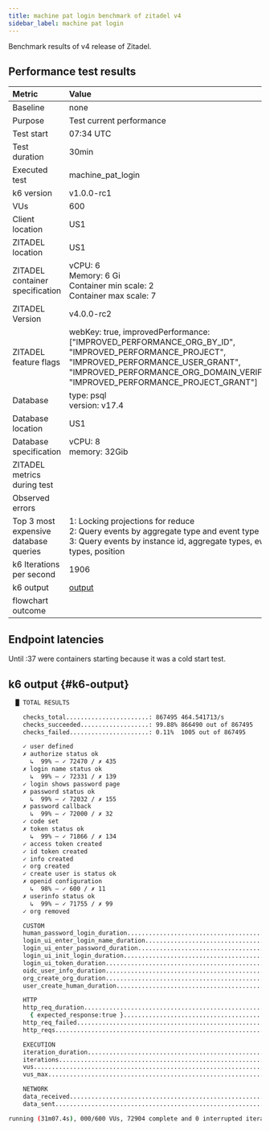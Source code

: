 ```yaml
---
title: machine pat login benchmark of zitadel v4
sidebar_label: machine pat login
---
```


Benchmark results of v4 release of Zitadel.

## Performance test results

| Metric                                | Value |
|:--------------------------------------|:------|
| Baseline                              | none  |
| Purpose                               | Test current performance |
| Test start                            | 07:34 UTC |
| Test duration                         | 30min |
| Executed test                         | machine\_pat\_login |
| k6 version                            | v1.0.0-rc1 |
| VUs                                   | 600 |
| Client location                       | US1 |
| ZITADEL location                      | US1 |
| ZITADEL container specification       | vCPU: 6<br/> Memory: 6 Gi <br/>Container min scale: 2<br/>Container max scale: 7 |
| ZITADEL Version                       | v4.0.0-rc2 |
| ZITADEL feature flags                 | webKey: true, improvedPerformance: \[\"IMPROVED\_PERFORMANCE\_ORG\_BY\_ID\", \"IMPROVED\_PERFORMANCE\_PROJECT\", \"IMPROVED\_PERFORMANCE\_USER\_GRANT\", \"IMPROVED\_PERFORMANCE\_ORG\_DOMAIN\_VERIFIED\", \"IMPROVED\_PERFORMANCE\_PROJECT\_GRANT\"\] |
| Database                              | type: psql<br />version: v17.4 |
| Database location                     | US1 |
| Database specification                | vCPU: 8<br/> memory: 32Gib |
| ZITADEL metrics during test           |  |
| Observed errors                       |  |
| Top 3 most expensive database queries | 1: Locking projections for reduce<br/>2: Query events by aggregate type and event type<br/>3: Query events by instance id, aggregate types, event types, position<br/> |
| k6 Iterations per second              | 1906 |
| k6 output                             | [output](#k6-output) |
| flowchart outcome                     |  |

## Endpoint latencies

Until :37 were containers starting because it was a cold start test.



<BenchmarkChart testResults={OutputSource} />

## k6 output {#k6-output}

```bash
  █ TOTAL RESULTS 

    checks_total.......................: 867495 464.541713/s
    checks_succeeded...................: 99.88% 866490 out of 867495
    checks_failed......................: 0.11%  1005 out of 867495

    ✓ user defined
    ✗ authorize status ok
      ↳  99% — ✓ 72470 / ✗ 435
    ✗ login name status ok
      ↳  99% — ✓ 72331 / ✗ 139
    ✓ login shows password page
    ✗ password status ok
      ↳  99% — ✓ 72032 / ✗ 155
    ✗ password callback
      ↳  99% — ✓ 72000 / ✗ 32
    ✓ code set
    ✗ token status ok
      ↳  99% — ✓ 71866 / ✗ 134
    ✓ access token created
    ✓ id token created
    ✓ info created
    ✓ org created
    ✓ create user is status ok
    ✗ openid configuration
      ↳  98% — ✓ 600 / ✗ 11
    ✗ userinfo status ok
      ↳  99% — ✓ 71755 / ✗ 99
    ✓ org removed

    CUSTOM
    human_password_login_duration...........................................: min=984ms    avg=14.73s   max=58.88s  p(50)=12.41s   p(95)=36.8s    p(99)=40.55s  
    login_ui_enter_login_name_duration......................................: min=98.28ms  avg=10.57s   max=38.72s  p(50)=5.99s    p(95)=32.4s    p(99)=36.16s  
    login_ui_enter_password_duration........................................: min=1.12ms   avg=119.12ms max=1m0s    p(50)=2.15ms   p(95)=3.96ms   p(99)=3.8s    
    login_ui_init_login_duration............................................: min=41.73ms  avg=600.61ms max=22.51s  p(50)=292.69ms p(95)=1.84s    p(99)=2.82s   
    login_ui_token_duration.................................................: min=53.03ms  avg=712.39ms max=21.76s  p(50)=339.01ms p(95)=2.11s    p(99)=3.32s   
    oidc_user_info_duration.................................................: min=14.54ms  avg=187.13ms max=21.51s  p(50)=74.47ms  p(95)=398.78ms p(99)=619.27ms
    org_create_org_duration.................................................: min=50.09ms  avg=50.09ms  max=50.09ms p(50)=50.09ms  p(95)=50.09ms  p(99)=50.09ms 
    user_create_human_duration..............................................: min=425.26ms avg=11.83s   max=16.89s  p(50)=13.67s   p(95)=16.07s   p(99)=16.78s  

    HTTP
    http_req_duration.......................................................: min=1.12ms   avg=1.87s    max=1m0s    p(50)=257.41ms p(95)=12.28s   p(99)=31.18s  
      { expected_response:true }............................................: min=1.12ms   avg=1.84s    max=38.72s  p(50)=256.14ms p(95)=11.83s   p(99)=31.19s  
    http_req_failed.........................................................: 0.19%  1117 out of 581385
    http_reqs...............................................................: 581385 311.330421/s

    EXECUTION
    iteration_duration......................................................: min=983.33ms avg=14.88s   max=1m11s   p(50)=12.64s   p(95)=36.85s   p(99)=40.62s  
    iterations..............................................................: 72904  39.039936/s
    vus.....................................................................: 18     min=0              max=600
    vus_max.................................................................: 600    min=600            max=600

    NETWORK
    data_received...........................................................: 1.2 GB 658 kB/s
    data_sent...............................................................: 235 MB 126 kB/s

running (31m07.4s), 000/600 VUs, 72904 complete and 0 interrupted iterations
```

